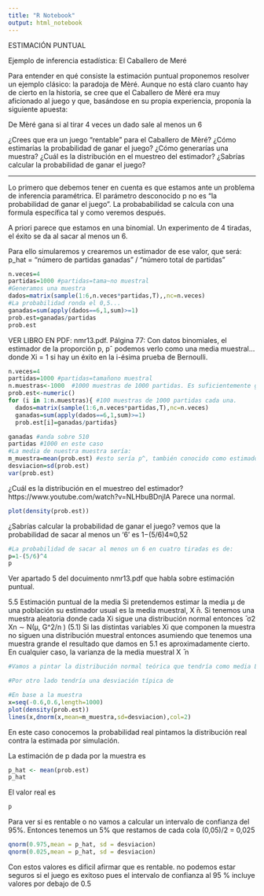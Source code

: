 ```yaml
---
title: "R Notebook"
output: html_notebook
---
```

ESTIMACIÓN PUNTUAL

Ejemplo de inferencia estadística: El Caballero de Meré

Para entender en qué consiste la estimación puntual proponemos resolver un ejemplo clásico: la paradoja de Mèré. Aunque no está claro cuanto hay de cierto en la historia, se cree que el Caballero de Mèré era muy aficionado al juego y que, basándose en su propia experiencia, proponía la siguiente apuesta:

  De Mèré gana si al tirar 4 veces un dado sale al menos un 6
  
¿Crees que era un juego “rentable” para el Caballero de Mèré?
¿Cómo estimarías la probabilidad de ganar el juego?
¿Cómo generarías una muestra?
¿Cuál es la distribución en el muestreo del estimador?
¿Sabrías calcular la probabilidad de ganar el juego?

--------------------------------------------------------------------------------------------------------------
Lo primero que debemos tener en cuenta es que estamos ante un problema de inferencia paramétrica. El parámetro desconocido p no es “la probabilidad de ganar el juego”. La probababilidad se calcula con una formula específica tal y como veremos después.

A priori parece que estamos en una binomial. Un experimento de 4 tiradas, el éxito se da al sacar al menos un 6.


Para ello simularemos y crearemos un estimador de ese valor, que será:  p_hat = "número de partidas ganadas" / "número total de partidas"
```r
n.veces=4
partidas=1000 #partidas=tama~no muestral
#Generamos una muestra
dados=matrix(sample(1:6,n.veces*partidas,T),,nc=n.veces)
#La probabilidad ronda el 0,5...
ganadas=sum(apply(dados==6,1,sum)>=1)
prob.est=ganadas/partidas
prob.est
```


VER LIBRO EN PDF: nmr13.pdf. Pálgina 77:
Con datos binomiales, el estimador de la proporción p, pˆ podemos
verlo como una media muestral... donde Xi = 1 si hay un éxito en la i-ésima prueba de Bernoulli. 

```r
n.veces=4
partidas=1000 #partidas=tamañono muestral
n.muestras<-1000  #1000 muestras de 1000 partidas. Es suficientemente grante para tender a una normal.
prob.est<-numeric()
for (i in 1:n.muestras){ #100 muestras de 1000 partidas cada una. 
  dados=matrix(sample(1:6,n.veces*partidas,T),nc=n.veces)
  ganadas=sum(apply(dados==6,1,sum)>=1)
  prob.est[i]=ganadas/partidas}

ganadas #anda sobre 510
partidas #1000 en este caso
#La media de nuestra muestra sería:
m_muestra=mean(prob.est) #esto sería p^, también conocido como estimador de la proporción.
desviacion=sd(prob.est)
var(prob.est)
```

¿Cuál es la distribución en el muestreo del estimador?
https://www.youtube.com/watch?v=NLHbuBDnjlA
Parece una normal. 
```r
plot(density(prob.est))
```

¿Sabrías calcular la probabilidad de ganar el juego?
vemos que la probabilidad de sacar al menos un '6' es 1−(5/6)4≈0,52

```r
#La probabilidad de sacar al menos un 6 en cuatro tiradas es de:
p=1-(5/6)^4
p
```

Ver apartado 5 del docuimento nmr13.pdf que habla sobre estimación puntual.

5.5 Estimación puntual de la media
Si pretendemos estimar la media μ de una población su estimador usual es la media muestral, X ̄n. Si tenemos una muestra aleatoria donde cada Xi sigue una distribución normal entonces
 ̄ σ2
Xn ∼ N(μ, G^2/n ) (5.1)
Si las distintas variables Xi que componen la muestra no siguen una distribución muestral entonces asumiendo que tenemos una muestra grande el resultado que damos en 5.1 es aproximadamente cierto. En cualquier caso, la varianza de la media muestral X ̄ n
  
```r
#Vamos a pintar la distribución normal teórica que tendría como media La probabilidad de sacar al menos un 6 en cuatro tiradas. P.   

#Por otro lado tendría una desviación típica de 

#En base a la muestra
x=seq(-0.6,0.6,length=1000)
plot(density(prob.est))
lines(x,dnorm(x,mean=m_muestra,sd=desviacion),col=2)
```
En este caso conocemos la probabilidad real pintamos la distribución real contra la estimada por simulación.

La estimación de p dada por la muestra es

```r
p_hat <- mean(prob.est)
p_hat
```
 El valor real es
```r
p
```
 

Para ver si es rentable o no vamos a calcular un intervalo de confianza del 95%. Entonces tenemos un 5% que restamos de cada cola (0,05)/2 = 0,025
```r
qnorm(0.975,mean = p_hat, sd = desviacion)
qnorm(0.025,mean = p_hat, sd = desviacion)
```
Con estos valores es dificil afirmar que es rentable. no podemos estar seguros si el juego es exitoso pues el intervalo de confianza al 95 % incluye valores por debajo de 0.5


